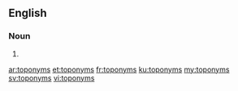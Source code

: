 ==English==

===Noun===
{{head|en|plural}}

# {{plural of|toponym|lang=en}}

[[ar:toponyms]]
[[et:toponyms]]
[[fr:toponyms]]
[[ku:toponyms]]
[[my:toponyms]]
[[sv:toponyms]]
[[vi:toponyms]]